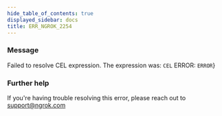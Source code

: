 ```yaml
---
hide_table_of_contents: true
displayed_sidebar: docs
title: ERR_NGROK_2254
---
```


### Message

Failed to resolve CEL expression. The expression was: `CEL`
ERROR: `ERROR`}

<ErrorDetails />

### Further help

If you're having trouble resolving this error, please reach out to [support@ngrok.com](mailto:support@ngrok.com?subject=Help%20with%20ERR_NGROK_2254)
